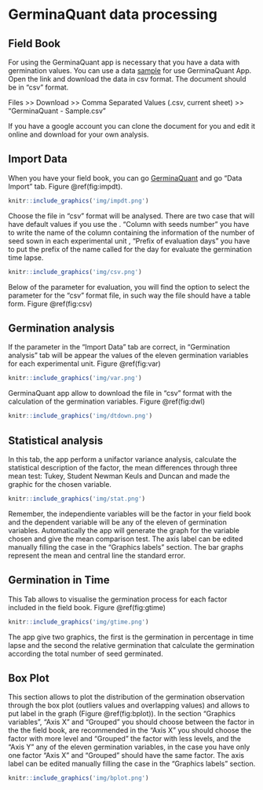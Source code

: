 # GerminaQuant data processing

## Field Book

For using the GerminaQuant app is necessary that you have a data with germination values. You can use a data [sample](https://docs.google.com/spreadsheets/d/1QziIXGOwb8cl3GaARJq6Ez6aU7vND_UHKJnFcAKx0VI/edit#gid=667855537) for use GerminaQuant App. Open the link and download the data in csv format. The document should be in "csv" format.

Files >> Download >> Comma Separated Values (.csv, current sheet) >> "GerminaQuant - Sample.csv"

If you have a google account you can clone the document for you and edit it online and download for your own analysis.

## Import Data

When you have your field book, you can go [GerminaQuant](https://flavjack.shinyapps.io/germinaquant/) and go "Data Import" tab. Figure \@ref(fig:impdt).

```r
knitr::include_graphics('img/impdt.png')
```

Choose the file in "csv" format will be analysed. There are two case that will have default values if you use the . "Column with seeds number" you have to write the name of the column containing the information of the number of seed sown in each experimental unit , "Prefix of evaluation days" you have to put the prefix of the name called for the day for evaluate the germination time lapse. 

```r
knitr::include_graphics('img/csv.png')
```

Below of the parameter for evaluation, you will find the option to select the parameter for the "csv" format file, in such way the file  should have a table form. Figure \@ref(fig:csv)


## Germination analysis

If the parameter in the "Import Data" tab are correct, in "Germination analysis" tab will be appear the values of the eleven germination variables for each experimental unit. Figure \@ref(fig:var)

```r
knitr::include_graphics('img/var.png')
```

GerminaQuant app allow to download the file in "csv" format with the calculation of the germination variables. Figure \@ref(fig:dwl)

```r
knitr::include_graphics('img/dtdown.png')
```

## Statistical analysis

In this tab, the app perform a unifactor variance analysis, calculate the statistical description of the factor, the mean differences through three mean test: Tukey, Student Newman Keuls and Duncan and made the graphic for the chosen variable.

```r
knitr::include_graphics('img/stat.png')
```

Remember, the independiente variables will be the factor in your field book and the dependent variable will be any of the eleven of germination variables. Automatically the app will generate the graph for the variable chosen and give the mean comparison test. The axis label can be edited manually filling the case in the "Graphics labels" section. The bar graphs represent the mean and central line the standard error.

## Germination in Time

This Tab allows to visualise the germination process for each factor included in the field book. Figure \@ref(fig:gtime)

```r
knitr::include_graphics('img/gtime.png')
```

The app give two graphics, the first is the germination in percentage in time lapse and the second the relative germination that calculate the germination according the total number of seed germinated.

## Box Plot

This section allows to plot the distribution of the germination observation through the box plot (outliers values and overlapping values) and allows to put label in the graph (Figure \@ref(fig:bplot)). In the section "Graphics variables", "Axis X" and "Grouped" you should choose between the factor in the the field book, are recommended in the "Axis X" you should choose the factor with more level and "Grouped" the factor with less levels, and the "Axis Y" any of the eleven germination variables, in the case you have only one factor  "Axis X" and "Grouped" should have the same factor. The axis label can be edited manually filling the case in the "Graphics labels" section.

```r
knitr::include_graphics('img/bplot.png')
```

